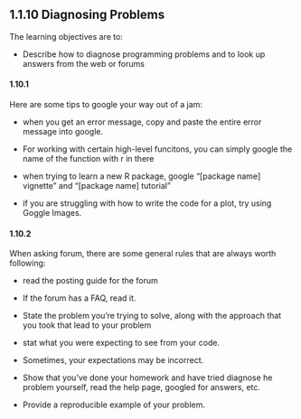 ## 1.1.10 Diagnosing Problems

The learning objectives are to:

-   Describe how to diagnose programming problems and to look up answers from the web or forums

#### 1.10.1

Here are some tips to google your way out of a jam:

-   when you get an error message, copy and paste the entire error message into google.

-   For working with certain high-level funcitons, you can simply google the name of the function with r in there

-   when trying to learn a new R package, google "[package name] vignette" and "[package name] tutorial"

-   if you are struggling with how to write the code for a plot, try using Goggle Images.

#### 1.10.2

When asking forum, there are some general rules that are always worth following:

-   read the posting guide for the forum

-   If the forum has a FAQ, read it.

-   State the problem you're trying to solve, along with the approach that you took that lead to your problem

-   stat what you were expecting to see from your code.

-   Sometimes, your expectations may be incorrect.

-   Show that you've done your homework and have tried diagnose he problem yourself, read the help page, googled for answers, etc.

-   Provide a reproducible example of your problem.
